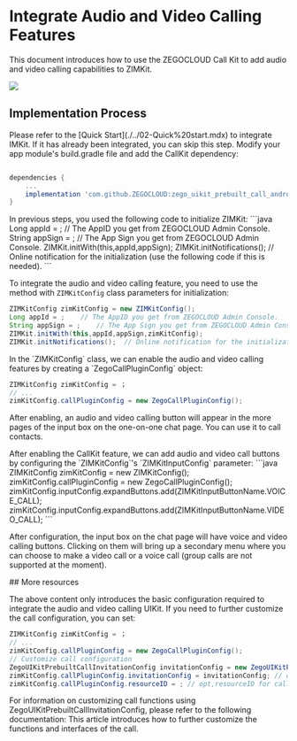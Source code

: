 # Integrate Audio and Video Calling Features

This document introduces how to use the ZEGOCLOUD Call Kit to add audio and video calling capabilities to ZIMKit.

<Frame width="200" height="auto" caption="">
    <img src="https://media-resource.spreading.io/docuo/workspace737/c930b1495b92aa1bb3bd62bf096731cb/4e648e6706.gif" />
   
</Frame>

## Implementation Process

<Steps>
<Step title="Integrate IMKit">
Please refer to the [Quick Start](./../02-Quick%20start.mdx) to integrate IMKit. If it has already been integrated, you can skip this step.
</Step>

<Step title="Add CallKit Dependency"> 
Modify your app module's build.gradle file and add the CallKit dependency:

```groovy

dependencies {
    ...
    implementation 'com.github.ZEGOCLOUD:zego_uikit_prebuilt_call_android:+'    // add this line in your module-level build.gradle file's dependencies, usually named [app].
}
```
</Step>

<Step title="Adjust IMKit Initialization Method"> 
In previous steps, you used the following code to initialize ZIMKit:
```java
Long appId = ;    // The AppID you get from ZEGOCLOUD Admin Console.
String appSign = ;    // The App Sign you get from ZEGOCLOUD Admin Console.
ZIMKit.initWith(this,appId,appSign);    
ZIMKit.initNotifications();    // Online notification for the initialization (use the following code if this is needed).
```

To integrate the audio and video calling feature, you need to use the method with `ZIMKitConfig` class parameters for initialization: 

```java
ZIMKitConfig zimKitConfig = new ZIMKitConfig();
Long appId = ;    // The AppID you get from ZEGOCLOUD Admin Console.
String appSign = ;    // The App Sign you get from ZEGOCLOUD Admin Console.
ZIMKit.initWith(this,appId,appSign,zimKitConfig);    
ZIMKit.initNotifications();  // Online notification for the initialization (use the following code if this is needed).
```
</Step>


<Step title="Enable CallKit Features"> 
In the `ZIMKitConfig` class, we can enable the audio and video calling features by creating a `ZegoCallPluginConfig` object:

```java
ZIMKitConfig zimKitConfig = ；
// ...
zimKitConfig.callPluginConfig = new ZegoCallPluginConfig();
```
After enabling, an audio and video calling button will appear in the more pages of the input box on the one-on-one chat page. You can use it to call contacts.
</Step>

<Step title="Add Audio Video Call Buttons"> 
After enabling the CallKit feature, we can add audio and video call buttons by configuring the `ZIMKitConfig`'s `ZIMKitInputConfig` parameter:
```java
ZIMKitConfig zimKitConfig = new ZIMKitConfig();
zimKitConfig.callPluginConfig = new ZegoCallPluginConfig();
zimKitConfig.inputConfig.expandButtons.add(ZIMKitInputButtonName.VOICE_CALL);
zimKitConfig.inputConfig.expandButtons.add(ZIMKitInputButtonName.VIDEO_CALL);
```

After configuration, the input box on the chat page will have voice and video calling buttons. Clicking on them will bring up a secondary menu where you can choose to make a video call or a voice call (group calls are not supported at the moment).

</Step>
</Steps>
## More resources

The above content only introduces the basic configuration required to integrate the audio and video calling UIKit. If you need to further customize the call configuration, you can set:

```java
ZIMKitConfig zimKitConfig = ；
// ...
zimKitConfig.callPluginConfig = new ZegoCallPluginConfig();
// Customize call configuration
ZegoUIKitPrebuiltCallInvitationConfig invitationConfig = new ZegoUIKitPrebuiltCallInvitationConfig();
zimKitConfig.callPluginConfig.invitationConfig = invitationConfig; // opt,invitationConfig for call
zimKitConfig.callPluginConfig.resourceID = ; // opt,resourceID for call
```

For information on customizing call functions using ZegoUIKitPrebuiltCallInvitationConfig, please refer to the following documentation:
<CardGroup cols={1}> 
    <Card title="Call Kit - Custom prebuilt features" href="https://www.zegocloud.com/docs/uikit/en/callkit-android/calling-config/overview" target="_blank"> 
    This article introduces how to further customize the functions and interfaces of the call. 
    </Card>
</CardGroup>